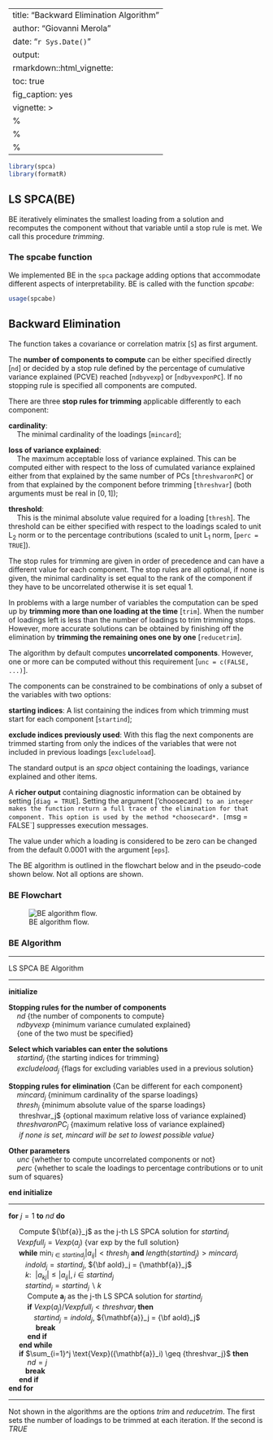 <!--
vignette: >
  %\VignetteIndexEntry{BE Algorithm}
  %\VignetteEngine{knitr::rmarkdown}
  \usepackage[utf8]{inputenc}
-->

---
title: "Backward Elimination Algorithm"
author: "Giovanni Merola"
date: "`r Sys.Date()`"
output:
  rmarkdown::html_vignette:
    toc: true
    fig_caption: yes  
vignette: >
  %\VignetteIndexEntry{Backward Elimination Algorithm}
  %\VignetteEngine{knitr::rmarkdown}
  %\usepackage[utf8]{inputenc}
---

```{r, echo = FALSE}
library(spca)
library(formatR)
```


## LS SPCA(BE)

BE iteratively eliminates the smallest loading from a solution and
recomputes the component without that variable until a stop rule is met.
We call this procedure *trimming*. 

### The spcabe function
We implemented BE in the `spca` package
adding options that accommodate different aspects of interpretability.
BE is called with the function *spcabe*:

```{r, echo = FALSE, comment = ""}
usage(spcabe)

```

## Backward Elimination  
The function takes a covariance or correlation matrix [`S`] as first
argument. 

The **number of components to compute** can be either specified
directly [`nd`] or decided by a stop rule defined by the percentage of
cumulative variance explained (PCVE) reached [`ndbyvexp`] or [`ndbyvexponPC`]. 
If no stopping rule is specified all components are computed.

There are three **stop rules for trimming** applicable differently to each component:

**cardinality**:  
$\quad$The minimal cardinality of the loadings [`mincard`];

**loss of variance explained**:  
$\quad$The maximum acceptable loss of variance explained. This can be computed either with respect to the loss of cumulated variance explained either from that explained by the same number of PCs [`threshvaronPC`] or from that explained by the component before trimming [`threshvar`] (both arguments must be real in $[0,1]$);

**threshold**:  
$\quad$This is the minimal absolute value required for a loading [`thresh`]. The threshold can be either specified with respect to the loadings scaled to unit $\text{L}_2$ norm or to the percentage contributions (scaled to unit $\text{L}_1$ norm, [`perc = TRUE`]).

The stop rules for trimming are given in order of precedence and can have a different value for each component. The stop rules are all optional, if none is given, the minimal cardinality is set equal to the rank of the component if they have to be uncorrelated otherwise it is set equal 1.

In problems with a large number of variables the computation can be sped up by **trimming more than one loading at the time** [`trim`]. When the number of loadings left is less than the number of loadings to trim trimming stops. However, more accurate solutions can be obtained by finishing off the elimination by **trimming the remaining ones one by one** [`reducetrim`].

The algorithm by default computes **uncorrelated components**. However, one or more can be computed without this requirement [`unc = c(FALSE, ...)`].

The components can be constrained to be combinations of only a subset of the variables with two options:

**starting indices**: 
    A list containing the indices from which trimming must start for each component [`startind`];

**exclude indices previously used**: 
    With this flag the next components are trimmed starting from only the indices of the variables that were not included in previous loadings [`excludeload`].

The standard output is an *spca* object containing the loadings, variance explained and other items. 

A **richer output** containing diagnostic information can be obtained by setting [`diag = TRUE`]. 
Setting the argument ['choosecard`] to an integer makes the function return a full trace of the elimination for that component. This option is used by the method *choosecard*. [`msg = FALSE`] suppresses execution messages.

The value under which a loading is considered to be zero can be changed from the default $0.0001$ with the argument [`eps`]. 

The BE algorithm is outlined in the flowchart below and in the pseudo-code shown below. Not all options are shown. 


### BE Flowchart

![BE algorithm flow.](BE_flowchart\\BE_flowchart.png)

### BE Algorithm

******************************  
LS SPCA BE Algorithm  
 
******************************

**initialize**  

**Stopping rules for the number of components**  
$\quad$*nd* {the number of components to compute}  
$\quad$*ndbyvexp* {minimum variance cumulated explained}  
$\quad${one of the two must be specified}  

**Select which variables can enter the solutions**  
$\quad startind_j$ {the starting indices for trimming}  
$\quad excludeload_j$ {flags for excluding variables used in a previous solution}  

**Stopping rules for elimination** {Can be different for each component}  
$\quad mincard_j$  {minimum cardinality of the sparse loadings}  
$\quad thresh_j$  {minimum absolute value of the sparse loadings}  
$\quad$ threshvar_j$ {optional maximum relative loss of variance explained}  
$\quad threshvaronPC_j$ {maximum relative loss of variance explained}  
$\quad$ *if none is set, mincard will be set to lowest possible value}*  

**Other parameters**  
$\quad unc$ {whether to compute uncorrelated components or not}  
$\quad perc$ {whether to scale the loadings to percentage contributions or to unit sum of squares}  

**end initialize** 

----------------------------------------------------

**for** $j = 1$ **to** $nd$ **do**  

$\quad$ Compute ${\bf{a}}_j$ as the j-th LS SPCA solution for $startind_j$  
$\quad Vexpfull_j = Vexp(a_j)$  {var exp by the full solution}  
$\quad$ **while**  $\min_{i \in startind_j} |a_{ij}| < thresh_j$ **and** 
$length(startind_j) > mincard_j$  
$\quad\quad indold_j = startind_j$, ${\bf aold}_j = {\mathbf{a}}_j$  
$\quad\quad k:\:$ $|a_{kj}| \leq |a_{ij}|,\, i \in startind_j$  
$\quad\quad startind_j = startind_j\backslash k$  
$\quad\quad$ Compute $\mathbf{a}_j$ as the j-th LS SPCA solution for $startind_j$  
$\quad\quad$ **if**
$Vexp(a_j)/{Vexpfull}_j < threshvar_j$ **then**  
$\quad\quad\quad startind_j = indold_j$, ${\mathbf{a}}_j = {\bf aold}_j$  
$\quad\quad\quad$ **break**   
$\quad\quad$ **end if**  
$\quad$ **end while**  
$\quad$ **if** $\sum_{i=1}^j \text{Vexp}({\mathbf{a}}_i)  \geq {threshvar_j}$ **then**   
$\quad\quad$ $nd = j$  
$\quad\quad$**break**  
$\quad$ **end if**  
**end for**  

******************************

Not shown in the algorithms are the options *trim* and *reducetrim*. The first sets the number of loadings to be trimmed at each iteration. If the second is *TRUE*  
